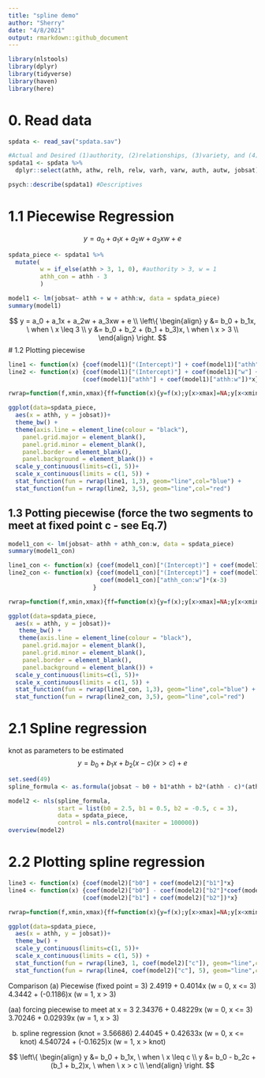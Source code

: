 ```yaml
---
title: "spline demo"
author: "Sherry"
date: "4/8/2021"
output: rmarkdown::github_document
---
```

```r
library(nlstools)
library(dplyr)
library(tidyverse)
library(haven)
library(here)
```

# 0. Read data
```r
spdata <- read_sav("spdata.sav")

#Actual and Desired (1)authority, (2)relationships, (3)variety, and (4)autonomy to predict jobsat
spdata1 <- spdata %>% 
  dplyr::select(athh, athw, relh, relw, varh, varw, auth, autw, jobsat) 

psych::describe(spdata1) #Descriptives 
```

# 1.1 Piecewise Regression
$$y = a_0 + a_1x + a_2w + a_3xw + e$$
```r
spdata_piece <- spdata1 %>%
  mutate(
         w = if_else(athh > 3, 1, 0), #authority > 3, w = 1
         athh_con = athh - 3
         ) 

model1 <- lm(jobsat~ athh + w + athh:w, data = spdata_piece)
summary(model1)
```

$$
y = a_0 + a_1x + a_2w + a_3xw + e \\
\left\{
  \begin{align}
y &= b_0 + b_1x, \ when \ x \leq 3 \\
y &= b_0 + b_2 + (b_1 + b_3)x, \ when \ x > 3 \\
  \end{align}
\right.
$$
# 1.2 Plotting piecewise 
```r
line1 <- function(x) {coef(model1)["(Intercept)"] + coef(model1)["athh"]*x}
line2 <- function(x) {coef(model1)["(Intercept)"] + coef(model1)["w"] +
                     (coef(model1)["athh"] + coef(model1)["athh:w"])*x}

rwrap=function(f,xmin,xmax){ff=function(x){y=f(x);y[x>xmax]=NA;y[x<xmin]=NA;y}}

ggplot(data=spdata_piece,
  aes(x = athh, y = jobsat))+
  theme_bw() + 
  theme(axis.line = element_line(colour = "black"),
    panel.grid.major = element_blank(),
    panel.grid.minor = element_blank(),
    panel.border = element_blank(),
    panel.background = element_blank()) +
  scale_y_continuous(limits=c(1, 5))+
  scale_x_continuous(limits = c(1, 5)) + 
  stat_function(fun = rwrap(line1, 1,3), geom="line",col="blue") + 
  stat_function(fun = rwrap(line2, 3,5), geom="line",col="red")
```

## 1.3 Potting piecewise (force the two segments to meet at fixed point c - see Eq.7)
```r
model1_con <- lm(jobsat~ athh + athh_con:w, data = spdata_piece)
summary(model1_con)

line1_con <- function(x) {coef(model1_con)["(Intercept)"] + coef(model1_con)["athh"]*x}
line2_con <- function(x) {coef(model1_con)["(Intercept)"] + coef(model1_con)["athh"]*x +
                          coef(model1_con)["athh_con:w"]*(x-3)
                        }

rwrap=function(f,xmin,xmax){ff=function(x){y=f(x);y[x>xmax]=NA;y[x<xmin]=NA;y}}

ggplot(data=spdata_piece,
  aes(x = athh, y = jobsat))+
   theme_bw() + 
   theme(axis.line = element_line(colour = "black"),
    panel.grid.major = element_blank(),
    panel.grid.minor = element_blank(),
    panel.border = element_blank(),
    panel.background = element_blank()) +
  scale_y_continuous(limits=c(1, 5))+
  scale_x_continuous(limits = c(1, 5)) + 
  stat_function(fun = rwrap(line1_con, 1,3), geom="line",col="blue") + 
  stat_function(fun = rwrap(line2_con, 3,5), geom="line",col="red")
```


# 2.1 Spline regression
knot as parameters to be estimated
$$
y = b_0 + b_1x + b_2(x-c)(x>c) +e
$$
```r
set.seed(49)
spline_formula <- as.formula(jobsat ~ b0 + b1*athh + b2*(athh - c)*(athh > c))

model2 <- nls(spline_formula,
              start = list(b0 = 2.5, b1 = 0.5, b2 = -0.5, c = 3), 
              data = spdata_piece, 
              control = nls.control(maxiter = 100000))
overview(model2)
```

# 2.2 Plotting spline regression
```r
line3 <- function(x) {coef(model2)["b0"] + coef(model2)["b1"]*x}
line4 <- function(x) {coef(model2)["b0"] - coef(model2)["b2"]*coef(model2)["c"] +
                     (coef(model2)["b1"] + coef(model2)["b2"])*x}

rwrap=function(f,xmin,xmax){ff=function(x){y=f(x);y[x>xmax]=NA;y[x<xmin]=NA;y}}

ggplot(data=spdata_piece,
  aes(x = athh, y = jobsat))+
  theme_bw() +
  scale_y_continuous(limits=c(1, 5))+
  scale_x_continuous(limits = c(1, 5)) + 
  stat_function(fun = rwrap(line3, 1, coef(model2)["c"]), geom="line",col="blue") + 
  stat_function(fun = rwrap(line4, coef(model2)["c"], 5), geom="line",col="red")
```

Comparison
(a) Piecewise (fixed point = 3)
2.4919 + 0.4014x     (w = 0, x <= 3)
4.3442 + (-0.1186)x  (w = 1, x > 3)

(aa) forcing piecewise to meet at x = 3
2.34376 + 0.48229x (w = 0, x <= 3)
3.70246 + 0.02939x (w = 1, x > 3) 

(b) spline regression (knot = 3.56686)
2.44045  + 0.42633x   (w = 0, x <= knot)
4.540724 + (-0.1625)x (w = 1, x > knot) 

$$
\left\{
  \begin{align}
y &= b_0 + b_1x, \ when \ x \leq c \\
y &= b_0 - b_2c + (b_1 + b_2)x, \ when \ x > c \\
  \end{align}
\right.
$$
